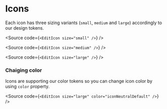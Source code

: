 
<Meta title="Icons" />

# Icons

Each icon has three sizing variants (`small`, `medium` and `large`) accordingly to our design tokens.

<IconsPresentation title="Small" size="small" />

<Source
  code={`
<EditIcon size="small" />
  `}
/>

<IconsPresentation title="Medium" size="medium" />

<Source
  code={`
<EditIcon size="medium" />
  `}
/>

<IconsPresentation title="Large" size="large" />

<Source
  code={`
<EditIcon size="large" />
  `}
/>

### Chaiging color

Icons are supporting our color tokens so you can change icon color by using `color` property.

<Source
  code={`
<EditIcon size="large" color="iconNeutralDefault" />
  `}
/>
